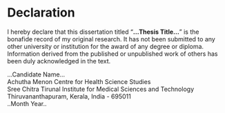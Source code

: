 # Declaration {.unnumbered}

I hereby declare that this dissertation titled "**...Thesis Title...**" is the bonafide record of my original research. It has not been submitted to any other university or institution for the award of any degree or diploma. Information derived from the published or unpublished work of others has been duly acknowledged in the text.

\vspace{2.5cm}

\noindent ...Candidate Name...\
Achutha Menon Centre for Health Science Studies\
Sree Chitra Tirunal Institute for Medical Sciences and Technology\
Thiruvananthapuram, Kerala, India - 695011\
..Month Year..
